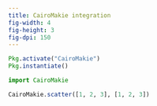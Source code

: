 ```yaml
---
title: CairoMakie integration
fig-width: 4
fig-height: 3
fig-dpi: 150
---
```


```julia
Pkg.activate("CairoMakie")
Pkg.instantiate()
```

```julia
import CairoMakie
```

```julia
CairoMakie.scatter([1, 2, 3], [1, 2, 3])
```
